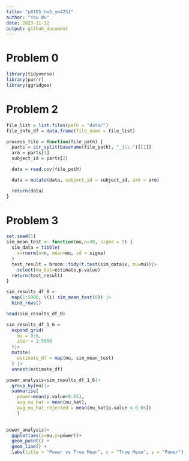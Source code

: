 ```yaml
---
title: "p8105_hw5_yw4251"
author: "You Wu"
date: 2023-11-12
output: github_document
---
```

# Problem 0
```r
library(tidyverse)
library(purrr)
library(ggridges)
```

# Problem 2

```r
file_list = list.files(path = "data/")
file_info_df = data.frame(file_name = file_list)

process_file = function(file_path) {
  parts = str_split(basename(file_path), "_|\\.")[[1]]
  arm = parts[1]
  subject_id = parts[2]

  data = read.csv(file_path) 

  data = mutate(data, subject_id = subject_id, arm = arm)

  return(data)
}
```

# Problem 3

```r
set.seed(1)
sim_mean_test <- function(mu,n=30, sigma = 5) {
  sim_data = tibble(
    x=rnorm(n=n, mean=mu, sd = sigma)
  )
  test_result = broom::tidy(t.test(sim_data$x, mu=mu))|>
    select(mu_hat=estimate,p.value)
  return(test_result)
}

sim_results_df_0 =   
  map(1:5000, \(i) sim_mean_test(0)) |> 
  bind_rows()

head(sim_results_df_0)

sim_results_df_1_6 = 
  expand_grid(
    mu = 0:6,
    iter = 1:5000
  )|> 
  mutate(
    estimate_df = map(mu, sim_mean_test)
  ) |> 
  unnest(estimate_df)

power_analysis=sim_results_df_1_6|>
  group_by(mu)|>
  summarise(
    power=mean(p.value<0.05),
    avg_mu_hat = mean(mu_hat),
    avg_mu_hat_rejected = mean(mu_hat[p.value < 0.05])
    )
  
```

```r
power_analysis|>
  ggplot(aes(x=mu,y=power))+
  geom_point() +
  geom_line() +
  labs(title = "Power vs True Mean", x = "True Mean", y = "Power")
```

